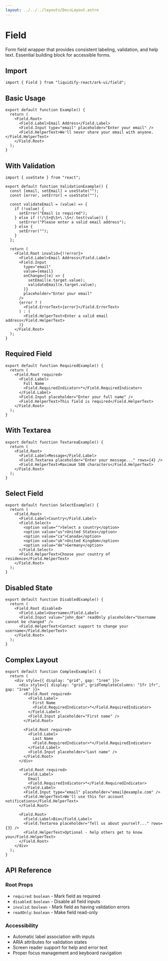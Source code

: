 ```yaml
---
layout: ../../../layouts/DocsLayout.astro
---
```


# Field

Form field wrapper that provides consistent labeling, validation, and help text. Essential building block for accessible forms.

## Import

```tsx
import { Field } from "liquidify-react/ark-ui/field";
```

## Basic Usage

```tsx
export default function Example() {
  return (
    <Field.Root>
      <Field.Label>Email Address</Field.Label>
      <Field.Input type="email" placeholder="Enter your email" />
      <Field.HelperText>We'll never share your email with anyone.</Field.HelperText>
    </Field.Root>
  );
}
```

## With Validation

```tsx
import { useState } from "react";

export default function ValidationExample() {
  const [email, setEmail] = useState("");
  const [error, setError] = useState("");

  const validateEmail = (value) => {
    if (!value) {
      setError("Email is required");
    } else if (!/\S+@\S+\.\S+/.test(value)) {
      setError("Please enter a valid email address");
    } else {
      setError("");
    }
  };

  return (
    <Field.Root invalid={!!error}>
      <Field.Label>Email Address</Field.Label>
      <Field.Input
        type="email"
        value={email}
        onChange={(e) => {
          setEmail(e.target.value);
          validateEmail(e.target.value);
        }}
        placeholder="Enter your email"
      />
      {error ? (
        <Field.ErrorText>{error}</Field.ErrorText>
      ) : (
        <Field.HelperText>Enter a valid email address</Field.HelperText>
      )}
    </Field.Root>
  );
}
```

## Required Field

```tsx
export default function RequiredExample() {
  return (
    <Field.Root required>
      <Field.Label>
        Full Name
        <Field.RequiredIndicator>*</Field.RequiredIndicator>
      </Field.Label>
      <Field.Input placeholder="Enter your full name" />
      <Field.HelperText>This field is required</Field.HelperText>
    </Field.Root>
  );
}
```

## With Textarea

```tsx
export default function TextareaExample() {
  return (
    <Field.Root>
      <Field.Label>Message</Field.Label>
      <Field.Textarea placeholder="Enter your message..." rows={4} />
      <Field.HelperText>Maximum 500 characters</Field.HelperText>
    </Field.Root>
  );
}
```

## Select Field

```tsx
export default function SelectExample() {
  return (
    <Field.Root>
      <Field.Label>Country</Field.Label>
      <Field.Select>
        <option value="">Select a country</option>
        <option value="us">United States</option>
        <option value="ca">Canada</option>
        <option value="uk">United Kingdom</option>
        <option value="de">Germany</option>
      </Field.Select>
      <Field.HelperText>Choose your country of residence</Field.HelperText>
    </Field.Root>
  );
}
```

## Disabled State

```tsx
export default function DisabledExample() {
  return (
    <Field.Root disabled>
      <Field.Label>Username</Field.Label>
      <Field.Input value="john_doe" readOnly placeholder="Username cannot be changed" />
      <Field.HelperText>Contact support to change your username</Field.HelperText>
    </Field.Root>
  );
}
```

## Complex Layout

```tsx
export default function ComplexExample() {
  return (
    <div style={{ display: "grid", gap: "1rem" }}>
      <div style={{ display: "grid", gridTemplateColumns: "1fr 1fr", gap: "1rem" }}>
        <Field.Root required>
          <Field.Label>
            First Name
            <Field.RequiredIndicator>*</Field.RequiredIndicator>
          </Field.Label>
          <Field.Input placeholder="First name" />
        </Field.Root>

        <Field.Root required>
          <Field.Label>
            Last Name
            <Field.RequiredIndicator>*</Field.RequiredIndicator>
          </Field.Label>
          <Field.Input placeholder="Last name" />
        </Field.Root>
      </div>

      <Field.Root required>
        <Field.Label>
          Email
          <Field.RequiredIndicator>*</Field.RequiredIndicator>
        </Field.Label>
        <Field.Input type="email" placeholder="email@example.com" />
        <Field.HelperText>We'll use this for account notifications</Field.HelperText>
      </Field.Root>

      <Field.Root>
        <Field.Label>Bio</Field.Label>
        <Field.Textarea placeholder="Tell us about yourself..." rows={3} />
        <Field.HelperText>Optional - help others get to know you</Field.HelperText>
      </Field.Root>
    </div>
  );
}
```

## API Reference

### Root Props

- `required`: `boolean` - Mark field as required
- `disabled`: `boolean` - Disable all field inputs
- `invalid`: `boolean` - Mark field as having validation errors
- `readOnly`: `boolean` - Make field read-only

### Accessibility

- Automatic label association with inputs
- ARIA attributes for validation states
- Screen reader support for help and error text
- Proper focus management and keyboard navigation
